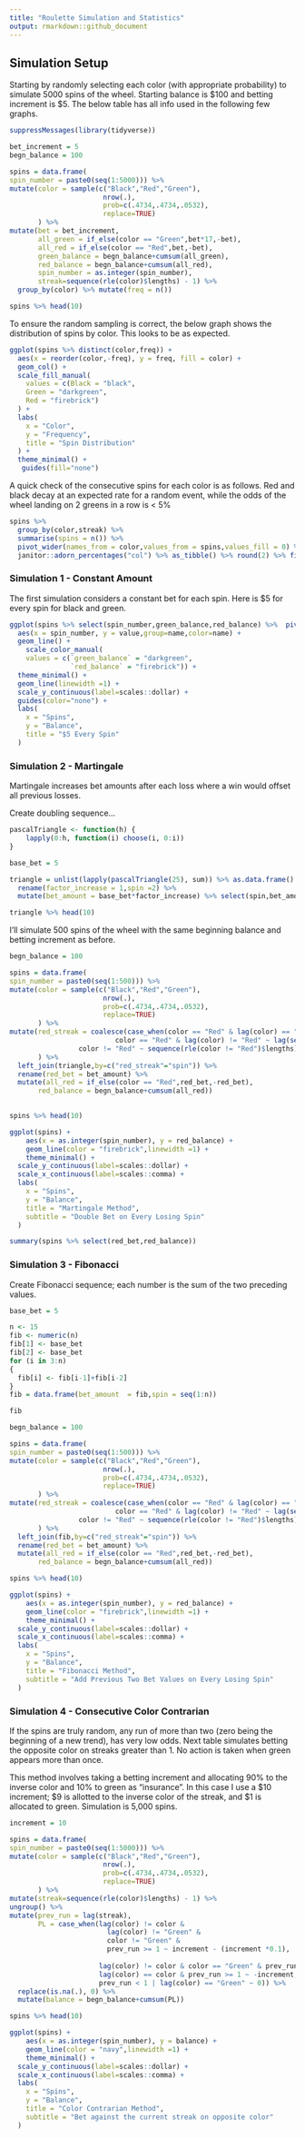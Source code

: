 ---
title: "Roulette Simulation and Statistics"
output: rmarkdown::github_document
---

## Simulation Setup

Starting by randomly selecting each color (with appropriate probability) to simulate 5000 spins of the wheel. Starting balance is \$100 and betting increment is \$5. The below table has all info used in the following few graphs.

```{r}
suppressMessages(library(tidyverse))

bet_increment = 5
begn_balance = 100

spins = data.frame(
spin_number = paste0(seq(1:5000))) %>% 
mutate(color = sample(c("Black","Red","Green"),
                       nrow(.),
                       prob=c(.4734,.4734,.0532),
                       replace=TRUE)
       ) %>% 
mutate(bet = bet_increment,
       all_green = if_else(color == "Green",bet*17,-bet),
       all_red = if_else(color == "Red",bet,-bet),
       green_balance = begn_balance+cumsum(all_green),
       red_balance = begn_balance+cumsum(all_red),
       spin_number = as.integer(spin_number),
       streak=sequence(rle(color)$lengths) - 1) %>% 
  group_by(color) %>% mutate(freq = n())

spins %>% head(10)
```

To ensure the random sampling is correct, the below graph shows the distribution of spins by color. This looks to be as expected.

```{r}
ggplot(spins %>% distinct(color,freq)) +
  aes(x = reorder(color,-freq), y = freq, fill = color) +
  geom_col() +
  scale_fill_manual(
    values = c(Black = "black",
    Green = "darkgreen",
    Red = "firebrick")
  ) +
  labs(
    x = "Color",
    y = "Frequency",
    title = "Spin Distribution"
  ) +
  theme_minimal() +
   guides(fill="none")
```

A quick check of the consecutive spins for each color is as follows. Red and black decay at an expected rate for a random event, while the odds of the wheel landing on 2 greens in a row is \< 5%

```{r}
spins %>% 
  group_by(color,streak) %>% 
  summarise(spins = n()) %>% 
  pivot_wider(names_from = color,values_from = spins,values_fill = 0) %>% 
  janitor::adorn_percentages("col") %>% as_tibble() %>% round(2) %>% filter(streak < 6)
```

### Simulation 1 - Constant Amount

The first simulation considers a constant bet for each spin. Here is \$5 for every spin for black and green.

```{r}
ggplot(spins %>% select(spin_number,green_balance,red_balance) %>%  pivot_longer(cols = contains("balance"))) +
  aes(x = spin_number, y = value,group=name,color=name) +
  geom_line() +
    scale_color_manual(
    values = c(`green_balance` = "darkgreen",
               `red_balance` = "firebrick")) +
  theme_minimal() +
  geom_line(linewidth =1) +
  scale_y_continuous(label=scales::dollar) +
  guides(color="none") +
  labs(
    x = "Spins",
    y = "Balance",
    title = "$5 Every Spin"
  )
```

### Simulation 2 - Martingale

Martingale increases bet amounts after each loss where a win would offset all previous losses.

Create doubling sequence...

```{r}
pascalTriangle <- function(h) {
    lapply(0:h, function(i) choose(i, 0:i))
}

base_bet = 5

triangle = unlist(lapply(pascalTriangle(25), sum)) %>% as.data.frame() %>% mutate(row_number()) %>% 
  rename(factor_increase = 1,spin =2) %>% 
  mutate(bet_amount = base_bet*factor_increase) %>% select(spin,bet_amount)

triangle %>% head(10)
```

I'll simulate 500 spins of the wheel with the same beginning balance and betting increment as before.

```{r}
begn_balance = 100

spins = data.frame(
spin_number = paste0(seq(1:500))) %>% 
mutate(color = sample(c("Black","Red","Green"),
                       nrow(.),
                       prob=c(.4734,.4734,.0532),
                       replace=TRUE)
       ) %>% 
mutate(red_streak = coalesce(case_when(color == "Red" & lag(color) == "Red" ~ 1,
                          color == "Red" & lag(color) != "Red" ~ lag(sequence(rle(color != "Red")$lengths)+1),
                 color != "Red" ~ sequence(rle(color != "Red")$lengths)),1)
       ) %>% 
  left_join(triangle,by=c("red_streak"="spin")) %>% 
  rename(red_bet = bet_amount) %>% 
  mutate(all_red = if_else(color == "Red",red_bet,-red_bet),
       red_balance = begn_balance+cumsum(all_red))

 
spins %>% head(10)
```

```{r}
ggplot(spins) +
    aes(x = as.integer(spin_number), y = red_balance) +
    geom_line(color = "firebrick",linewidth =1) +
    theme_minimal() +
  scale_y_continuous(label=scales::dollar) +
  scale_x_continuous(label=scales::comma) +
  labs(
    x = "Spins",
    y = "Balance",
    title = "Martingale Method",
    subtitle = "Double Bet on Every Losing Spin"
  )
```

```{r}
summary(spins %>% select(red_bet,red_balance))
```
### Simulation 3 - Fibonacci


Create Fibonacci sequence; each number is the sum of the two preceding values.
```{r}
base_bet = 5

n <- 15
fib <- numeric(n)
fib[1] <- base_bet
fib[2] <- base_bet
for (i in 3:n)
{
  fib[i] <- fib[i-1]+fib[i-2] 
}
fib = data.frame(bet_amount  = fib,spin = seq(1:n))

fib
```

```{r}
begn_balance = 100

spins = data.frame(
spin_number = paste0(seq(1:500))) %>% 
mutate(color = sample(c("Black","Red","Green"),
                       nrow(.),
                       prob=c(.4734,.4734,.0532),
                       replace=TRUE)
       ) %>% 
mutate(red_streak = coalesce(case_when(color == "Red" & lag(color) == "Red" ~ 1,
                          color == "Red" & lag(color) != "Red" ~ lag(sequence(rle(color != "Red")$lengths)+1),
                 color != "Red" ~ sequence(rle(color != "Red")$lengths)),1)
       ) %>% 
  left_join(fib,by=c("red_streak"="spin")) %>% 
  rename(red_bet = bet_amount) %>% 
  mutate(all_red = if_else(color == "Red",red_bet,-red_bet),
       red_balance = begn_balance+cumsum(all_red))

spins %>% head(10)
```


```{r}
ggplot(spins) +
    aes(x = as.integer(spin_number), y = red_balance) +
    geom_line(color = "firebrick",linewidth =1) +
    theme_minimal() +
  scale_y_continuous(label=scales::dollar) +
  scale_x_continuous(label=scales::comma) +
  labs(
    x = "Spins",
    y = "Balance",
    title = "Fibonacci Method",
    subtitle = "Add Previous Two Bet Values on Every Losing Spin"
  )
```

### Simulation 4 - Consecutive Color Contrarian
If the spins are truly random, any run of more than two (zero being the beginning of a new trend), has very low odds. Next table simulates betting the opposite color on streaks greater than 1. No action is taken when green appears more than once.

This method involves taking a betting increment and allocating 90% to the inverse color and 10% to green as "insurance". In this case I use a $10 increment; $9 is allotted to the inverse color of the streak, and $1 is allocated to green. Simulation is 5,000 spins.
```{r}
increment = 10

spins = data.frame(
spin_number = paste0(seq(1:5000))) %>% 
mutate(color = sample(c("Black","Red","Green"),
                       nrow(.),
                       prob=c(.4734,.4734,.0532),
                       replace=TRUE)
       ) %>% 
mutate(streak=sequence(rle(color)$lengths) - 1) %>% 
ungroup() %>% 
mutate(prev_run = lag(streak),
       PL = case_when(lag(color) != color & 
                        lag(color) != "Green" & 
                        color != "Green" &
                        prev_run >= 1 ~ increment - (increment *0.1),
                      
                      lag(color) != color & color == "Green" & prev_run >= 1 ~ ((increment*0.1)*17)-(increment - (increment *0.1)),
                      lag(color) == color & prev_run >= 1 ~ -increment,
                      prev_run < 1 | lag(color) == "Green" ~ 0)) %>% 
  replace(is.na(.), 0) %>% 
  mutate(balance = begn_balance+cumsum(PL))

spins %>% head(10)
```


```{r}
ggplot(spins) +
    aes(x = as.integer(spin_number), y = balance) +
    geom_line(color = "navy",linewidth =1) +
    theme_minimal() +
  scale_y_continuous(label=scales::dollar) +
  scale_x_continuous(label=scales::comma) +
  labs(
    x = "Spins",
    y = "Balance",
    title = "Color Contrarian Method",
    subtitle = "Bet against the current streak on opposite color"
  )
```